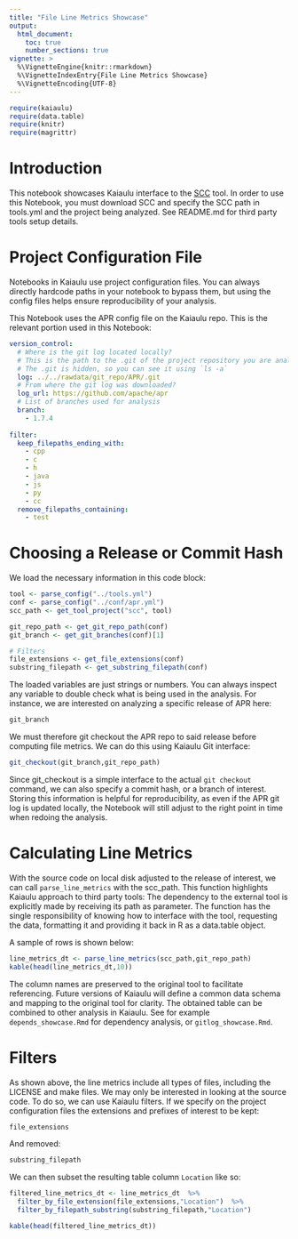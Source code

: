 ```yaml
---
title: "File Line Metrics Showcase"
output: 
  html_document:
    toc: true
    number_sections: true
vignette: >
  %\VignetteEngine{knitr::rmarkdown}
  %\VignetteIndexEntry{File Line Metrics Showcase}
  %\VignetteEncoding{UTF-8}
---
```


```r
require(kaiaulu)
require(data.table)
require(knitr)
require(magrittr)
```

# Introduction 

This notebook showcases Kaiaulu interface to the [SCC](https://github.com/boyter/scc) tool. In order to use this Notebook, you must download SCC and specify the SCC path in tools.yml and the project being analyzed. See README.md for third party tools setup details.

# Project Configuration File

Notebooks in Kaiaulu use project configuration files. You can always directly hardcode paths in your notebook to bypass them, but using the config files helps ensure reproducibility of your analysis. 

This Notebook uses the APR config file on the Kaiaulu repo. This is the relevant portion used in this Notebook:

```yml
version_control:
  # Where is the git log located locally?
  # This is the path to the .git of the project repository you are analyzing.
  # The .git is hidden, so you can see it using `ls -a`
  log: ../../rawdata/git_repo/APR/.git
  # From where the git log was downloaded?
  log_url: https://github.com/apache/apr
  # List of branches used for analysis
  branch:
    - 1.7.4
    
filter:
  keep_filepaths_ending_with:
    - cpp
    - c
    - h
    - java
    - js
    - py
    - cc
  remove_filepaths_containing:
    - test
```

# Choosing a Release or Commit Hash

We load the necessary information in this code block: 

```r
tool <- parse_config("../tools.yml")
conf <- parse_config("../conf/apr.yml")
scc_path <- get_tool_project("scc", tool)

git_repo_path <- get_git_repo_path(conf)
git_branch <- get_git_branches(conf)[1]

# Filters
file_extensions <- get_file_extensions(conf)
substring_filepath <- get_substring_filepath(conf)
```

The loaded variables are just strings or numbers. You can always inspect any variable to double check what is being used in the analysis. For instance, we are interested on analyzing a specific release of APR here:

```r
git_branch
```

We must therefore git checkout the APR repo to said release before computing file metrics. We can do this using Kaiaulu Git interface:

```r
git_checkout(git_branch,git_repo_path)
```

Since git_checkout is a simple interface to the actual `git checkout` command, we can also specify a commit hash, or a branch of interest. Storing this information is helpful for reproducibility, as even if the APR git log is updated locally, the Notebook will still adjust to the right point in time when redoing the analysis.

# Calculating Line Metrics

With the source code on local disk adjusted to the release of interest, we can call `parse_line_metrics` with the scc_path. This function highlights Kaiaulu approach to third party tools: The dependency to the external tool is explicitly made by receiving its path as parameter. The function has the single responsibility of knowing how to interface with the tool, requesting the data, formatting it and providing it back in R as a data.table object. 

A sample of rows is shown below: 

```r
line_metrics_dt <- parse_line_metrics(scc_path,git_repo_path)
kable(head(line_metrics_dt,10))
```

The column names are preserved to the original tool to facilitate referencing. Future versions of Kaiaulu will define a common data schema and mapping to the original tool for clarity. The obtained table can be combined to other analysis in Kaiaulu. See for example `depends_showcase.Rmd` for dependency analysis, or `gitlog_showcase.Rmd`.  

# Filters

As shown above, the line metrics include all types of files, including the LICENSE and make files. We may only be interested in looking at the source code. To do so, we can use Kaiaulu filters. If we specify on the project configuration files the extensions and prefixes of interest to be kept:

```r
file_extensions
```

And removed:

```r
substring_filepath
```

We can then subset the resulting table column `Location` like so:

```r
filtered_line_metrics_dt <- line_metrics_dt  %>%
  filter_by_file_extension(file_extensions,"Location")  %>% 
  filter_by_filepath_substring(substring_filepath,"Location")

kable(head(filtered_line_metrics_dt))
```

